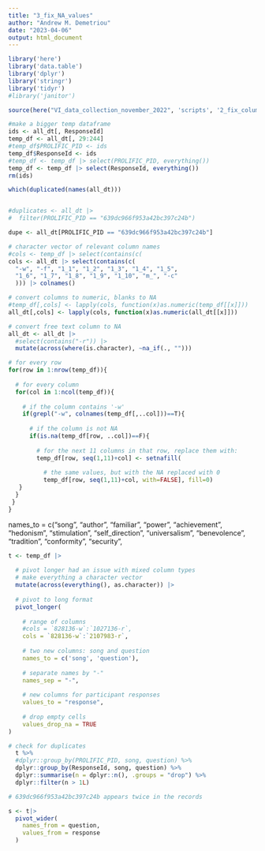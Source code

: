 ```yaml
---
title: "3_fix_NA_values"
author: "Andrew M. Demetriou"
date: "2023-04-06"
output: html_document
---
```


```r
library('here')
library('data.table')
library('dplyr')
library('stringr')
library('tidyr')
#library('janitor')

source(here("VI_data_collection_november_2022", 'scripts', '2_fix_column_names_1.0.R'))
```

```r
#make a bigger temp dataframe
ids <- all_dt[, ResponseId]
temp_df <- all_dt[, 29:244]
#temp_df$PROLIFIC_PID <- ids
temp_df$ResponseId <- ids
#temp_df <- temp_df |> select(PROLIFIC_PID, everything())
temp_df <- temp_df |> select(ResponseId, everything())
rm(ids)
```

```r
which(duplicated(names(all_dt)))


#duplicates <- all_dt |>
#  filter(PROLIFIC_PID == "639dc966f953a42bc397c24b")

dupe <- all_dt[PROLIFIC_PID == "639dc966f953a42bc397c24b"]
```

```r
# character vector of relevant column names
#cols <- temp_df |> select(contains(c(
cols <- all_dt |> select(contains(c(  
  "-w", "-f", "1_1", "1_2", "1_3", "1_4", "1_5", 
  "1_6", "1_7", "1_8", "1_9", "1_10", "m_", "-c"
  ))) |> colnames()

# convert columns to numeric, blanks to NA
#temp_df[,cols] <- lapply(cols, function(x)as.numeric(temp_df[[x]]))
all_dt[,cols] <- lapply(cols, function(x)as.numeric(all_dt[[x]]))

# convert free text column to NA
all_dt <- all_dt |> 
  #select(contains("-r")) |> 
  mutate(across(where(is.character), ~na_if(., "")))
```


```r
# for every row
for(row in 1:nrow(temp_df)){
  
  # for every column
  for(col in 1:ncol(temp_df)){
    
    # if the column contains '-w'
    if(grepl("-w", colnames(temp_df[,..col]))==T){
      
      # if the column is not NA
      if(is.na(temp_df[row, ..col])==F){
       
        # for the next 11 columns in that row, replace them with:
        temp_df[row, seq(1,11)+col] <- setnafill(
          
          # the same values, but with the NA replaced with 0
          temp_df[row, seq(1,11)+col, with=FALSE], fill=0)
   }
  }
 }
}
```

  names_to = c("song", "author", "familiar", 
               "power", "achievement", "hedonism", 
               "stimulation", "self_direction", 
               "universalism", "benevolence", 
               "tradition", "conformity", "security", 


```r
t <- temp_df |> 
  
  # pivot longer had an issue with mixed column types
  # make everything a character vector
  mutate(across(everything(), as.character)) |>
  
  # pivot to long format
  pivot_longer(
    
    # range of columns
    #cols = `828136-w`:`1027136-r`, 
    cols = `828136-w`:`2107983-r`, 
  
    # two new columns: song and question
    names_to = c('song', 'question'),
  
    # separate names by "-"
    names_sep = "-", 
  
    # new columns for participant responses
    values_to = "response", 
  
    # drop empty cells
    values_drop_na = TRUE
)

```

```r
# check for duplicates
  t %>%
  #dplyr::group_by(PROLIFIC_PID, song, question) %>%
  dplyr::group_by(ResponseId, song, question) %>%
  dplyr::summarise(n = dplyr::n(), .groups = "drop") %>%
  dplyr::filter(n > 1L)

# 639dc966f953a42bc397c24b appears twice in the records
```


```r
s <- t|> 
  pivot_wider(
    names_from = question, 
    values_from = response
  )
```



